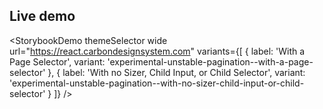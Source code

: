 ## Live demo

<StorybookDemo
  themeSelector
  wide
  url="https://react.carbondesignsystem.com"
  variants={[
    {
      label: 'With a Page Selector',
      variant: 'experimental-unstable-pagination--with-a-page-selector'
    },
    {
      label: 'With no Sizer, Child Input, or Child Selector',
      variant: 'experimental-unstable-pagination--with-no-sizer-child-input-or-child-selector'
    }
  ]}
/>
